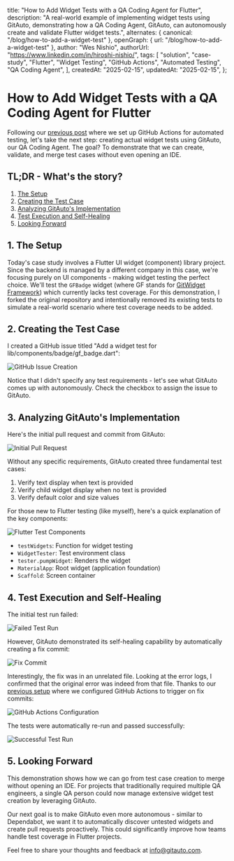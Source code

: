   title: "How to Add Widget Tests with a QA Coding Agent for Flutter",
  description:
    "A real-world example of implementing widget tests using GitAuto, demonstrating how a QA Coding Agent, GitAuto, can autonomously create and validate Flutter widget tests.",
  alternates: { canonical: "/blog/how-to-add-a-widget-test" },
  openGraph: { url: "/blog/how-to-add-a-widget-test" },
  author: "Wes Nishio",
  authorUrl: "https://www.linkedin.com/in/hiroshi-nishio/",
  tags: [
    "solution",
    "case-study",
    "Flutter",
    "Widget Testing",
    "GitHub Actions",
    "Automated Testing",
    "QA Coding Agent",
  ],
  createdAt: "2025-02-15",
  updatedAt: "2025-02-15",
};

# How to Add Widget Tests with a QA Coding Agent for Flutter

Following our [previous post](/blog/how-to-set-up-automated-test-with-github-actions) where we set up GitHub Actions for automated testing, let's take the next step: creating actual widget tests using GitAuto, our QA Coding Agent. The goal? To demonstrate that we can create, validate, and merge test cases without even opening an IDE.

## TL;DR - What's the story?

1. [The Setup](#1-the-setup)
2. [Creating the Test Case](#2-creating-the-test-case)
3. [Analyzing GitAuto's Implementation](#3-analyzing-gitautos-implementation)
4. [Test Execution and Self-Healing](#4-test-execution-and-self-healing)
5. [Looking Forward](#5-looking-forward)

## 1. The Setup

Today's case study involves a Flutter UI widget (component) library project. Since the backend is managed by a different company in this case, we're focusing purely on UI components - making widget testing the perfect choice. We'll test the `GFBadge` widget (where GF stands for [GitWidget Framework](https://www.getwidget.dev/)) which currently lacks test coverage. For this demonstration, I forked the original repository and intentionally removed its existing tests to simulate a real-world scenario where test coverage needs to be added.

## 2. Creating the Test Case

I created a GitHub issue titled "Add a widget test for lib/components/badge/gf_badge.dart":

![GitHub Issue Creation](/blog/how-to-add-widget-tests/step2.png)

Notice that I didn't specify any test requirements - let's see what GitAuto comes up with autonomously. Check the checkbox to assign the issue to GitAuto.

## 3. Analyzing GitAuto's Implementation

Here's the initial pull request and commit from GitAuto:

![Initial Pull Request](/blog/how-to-add-widget-tests/step3-1.png)

Without any specific requirements, GitAuto created three fundamental test cases:

1. Verify text display when text is provided
2. Verify child widget display when no text is provided
3. Verify default color and size values

For those new to Flutter testing (like myself), here's a quick explanation of the key components:

![Flutter Test Components](/blog/how-to-add-widget-tests/step3-2.png)

- `testWidgets`: Function for widget testing
- `WidgetTester`: Test environment class
- `tester.pumpWidget`: Renders the widget
- `MaterialApp`: Root widget (application foundation)
- `Scaffold`: Screen container

## 4. Test Execution and Self-Healing

The initial test run failed:

![Failed Test Run](/blog/how-to-add-widget-tests/step4-1.png)

However, GitAuto demonstrated its self-healing capability by automatically creating a fix commit:

![Fix Commit](/blog/how-to-add-widget-tests/step4-2.png)

Interestingly, the fix was in an unrelated file. Looking at the error logs, I confirmed that the original error was indeed from that file. Thanks to our [previous setup](/blog/how-to-set-up-automated-test-with-github-actions) where we configured GitHub Actions to trigger on fix commits:

![GitHub Actions Configuration](/blog/how-to-set-up-automated-test-with-github-actions/step4-1.png)

The tests were automatically re-run and passed successfully:

![Successful Test Run](/blog/how-to-add-widget-tests/step4-4.png)

## 5. Looking Forward

This demonstration shows how we can go from test case creation to merge without opening an IDE. For projects that traditionally required multiple QA engineers, a single QA person could now manage extensive widget test creation by leveraging GitAuto.

Our next goal is to make GitAuto even more autonomous - similar to Dependabot, we want it to automatically discover untested widgets and create pull requests proactively. This could significantly improve how teams handle test coverage in Flutter projects.

Feel free to share your thoughts and feedback at [info@gitauto.com](mailto:info@gitauto.com).
